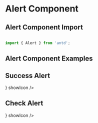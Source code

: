 
<Meta title="Components/Alert/Alerts" component={Alert} />

# Alert Component

## Alert Component Import


```jsx

import { Alert } from 'antd';

```
## Alert Component Examples

## Success Alert

<Canvas>
  <Space direction="vertical" style={{ width: '400px' }}>
    <Alert
      message="Information Text"
      description="This is the alert description."
      type="success"
      style={{
        backgroundColor: 'white',
        border: 'none',
        boxShadow: '0 2px 4px rgba(0, 0, 0, 0.1)',
      }}
      icon={<UilInfoCircle style={{ color: 'blue' }} />}
      showIcon
    />
  </Space>
</Canvas>

## Check Alert

<Canvas>
  <Space direction="vertical" style={{ width: '400px' }}>
    <Alert
      message="Check Information"
      description="This is the alert description."
      type="info"
      style={{
        backgroundColor: 'white',
        border: 'none',
        boxShadow: '0 2px 4px rgba(0, 0, 0, 0.1)',
      }}
      icon={<UilCheckSquare style={{ color: 'green' }} />}
      showIcon
    />
  </Space>
</Canvas>
